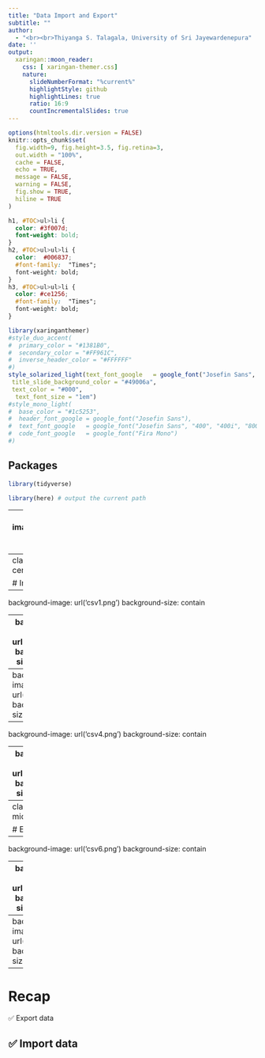 ```yaml
---
title: "Data Import and Export"
subtitle: ""
author: 
  - "<br><br>Thiyanga S. Talagala, University of Sri Jayewardenepura"
date: '' 
output:
  xaringan::moon_reader:
    css: [ xaringan-themer.css]
    nature:
      slideNumberFormat: "%current%"
      highlightStyle: github
      highlightLines: true
      ratio: 16:9
      countIncrementalSlides: true
---
```





```r
options(htmltools.dir.version = FALSE)
knitr::opts_chunk$set(
  fig.width=9, fig.height=3.5, fig.retina=3,
  out.width = "100%",
  cache = FALSE,
  echo = TRUE,
  message = FALSE, 
  warning = FALSE,
  fig.show = TRUE,
  hiline = TRUE
)
```

<style type="text/css">
.remark-slide-content {
    font-size: 35px;
}
</style>


<style type="text/css">
.remark-slide-content {
    font-size: 35px;
}
</style>

<style>
p.comment {
background-color: #DBDBDB;
padding: 10px;
border: 1px solid black;
margin-left: 25px;
border-radius: 5px;
font-style: italic;
}

</style>



```css
h1, #TOC>ul>li {
  color: #3f007d;
  font-weight: bold;
}
h2, #TOC>ul>ul>li {
  color:  #006837;
  #font-family:  "Times";
  font-weight: bold;
}
h3, #TOC>ul>ul>li {
  color: #ce1256;
  #font-family:  "Times";
  font-weight: bold;
}
```

```r
library(xaringanthemer)
#style_duo_accent(
#  primary_color = "#1381B0",
#  secondary_color = "#FF961C",
#  inverse_header_color = "#FFFFFF"
#)
style_solarized_light(text_font_google   = google_font("Josefin Sans", "400", "400i", "800i", "800"),
 title_slide_background_color = "#49006a",
 text_color = "#000",
  text_font_size = "1em")
#style_mono_light(
#  base_color = "#1c5253",
#  header_font_google = google_font("Josefin Sans"),
#  text_font_google   = google_font("Josefin Sans", "400", "400i", "800i", "800"),
#  code_font_google   = google_font("Fira Mono")
#)
```


## Packages

```r
library(tidyverse)

```

```r
library(here) # output the current path
```

---
background-image:url('readr.png')
background-size:contain


---
class: inverse, middle, center

# Import data

---
background-image: url('csv1.png')
background-size: contain



---
background-image: url('csv2.png')
background-size: contain



---
background-image: url('csv3.png')
background-size: contain



---
background-image: url('csv4.png')
background-size: contain



---
background-image: url('csv5.png')
background-size: contain

---
class: inverse, middle, center

# Export data

---
background-image: url('csv6.png')
background-size: contain

---
background-image: url('csv7.png')
background-size: contain

---
background-image: url('csv8.png')
background-size: contain

---
# Recap

✅  Export data

✅  Import data
---


